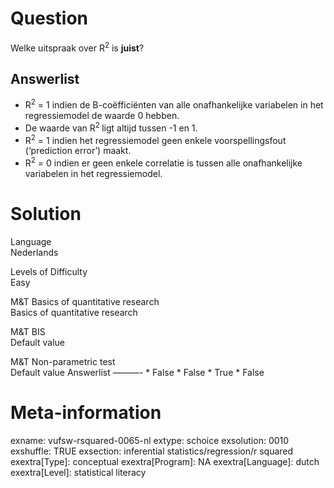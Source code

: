 Question
========
Welke uitspraak over R<sup>2</sup> is **juist**?

Answerlist
----------
* R<sup>2</sup> = 1 indien de B-coëfficiënten van alle onafhankelijke
  variabelen in het regressiemodel de waarde 0 hebben.
* De waarde van R<sup>2 </sup>ligt altijd tussen -1 en 1.
* R<sup>2</sup> = 1 indien het regressiemodel geen enkele
  voorspellingsfout (‘prediction error’) maakt.
* R<sup>2</sup> = 0 indien er geen enkele correlatie is tussen alle
  onafhankelijke variabelen in het regressiemodel.

Solution
========











Language  
Nederlands

Levels of Difficulty  
Easy

M&T Basics of quantitative research  
Basics of quantitative research

M&T BIS  
Default value

M&T Non-parametric test  
Default value
Answerlist
----------
* False
* False
* True
* False

Meta-information
================
exname: vufsw-rsquared-0065-nl
extype: schoice
exsolution: 0010
exshuffle: TRUE
exsection: inferential statistics/regression/r squared
exextra[Type]: conceptual
exextra[Program]: NA
exextra[Language]: dutch
exextra[Level]: statistical literacy

